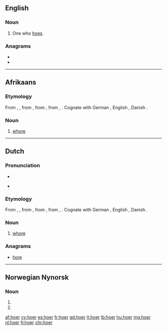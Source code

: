 {{also|hoër}}
==English==

===Noun===
{{en-noun}}

# One who [[hoe]]s.

===Anagrams===
* {{l|en|heor}}
* {{l|en|hero}}

----

==Afrikaans==

===Etymology===
{{PIE root|af|keh₂}}
From {{inh|nl|dum|hoere}}, {{m|dum|hoer}}, from {{inh|nl|odt|*huora}}, from {{inh|nl|gem-pro|*hōrǭ}}, from {{der|nl|ine-pro|*kāro-}}, {{m|ine-pro|*keh₂ro-||dear, loved}}. Cognate with German {{m|de|Hure}}, English {{m|en|whore}}, Danish {{m|da|hore}}.

===Noun===
{{af-noun|hoere}}

# {{lb|af|derogatory}} [[whore]]

----

==Dutch==

===Pronunciation===
* {{audio|Nl-hoer.ogg|Audio|lang=nl}}

* {{IPA|/ɦur/|lang=nl}}

===Etymology===
{{PIE root|nl|keh₂}}
From {{inh|nl|dum|hoere}}, {{m|dum|hoer}}, from {{inh|nl|odt|*huora}}, from {{inh|nl|gem-pro|*hōrǭ}}, from {{der|nl|ine-pro|*kāro-}}, {{m|ine-pro|*keh₂ro-||dear, loved}}. Cognate with German {{m|de|Hure}}, English {{m|en|whore}}, Danish {{m|da|hore}}.

===Noun===
{{nl-noun|f|-en|hoertje}}

# {{lb|nl|derogatory}} [[whore]]

===Anagrams===
* [[hore#Dutch|hore]]

----

==Norwegian Nynorsk==

===Noun===
{{head|nn|noun form|g=f}}

# {{form of|indefinite plural|ho|lang=nn}}
# {{form of|indefinite plural|hoe|lang=nn}}

[[af:hoer]]
[[cy:hoer]]
[[es:hoer]]
[[fr:hoer]]
[[gd:hoer]]
[[it:hoer]]
[[lb:hoer]]
[[hu:hoer]]
[[mg:hoer]]
[[nl:hoer]]
[[fi:hoer]]
[[chr:hoer]]